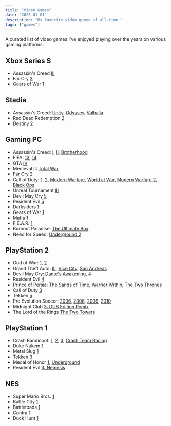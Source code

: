 ```yaml
---
title: "Video Games"
date: "2023-01-01"
description: "My favorite video games of all-time."
tags: ["games"]
---
```


A curated list of video games I've enjoyed playing over the years on various gaming platforms.

## Xbox Series S

- Assassin's Creed [III](https://en.wikipedia.org/wiki/Assassin%27s_Creed_III)
- Far Cry [3](https://en.wikipedia.org/wiki/Far_Cry_3)
- Gears of War [1](<https://en.wikipedia.org/wiki/Gears_of_War_(video_game)>)

## Stadia

- Assassin's Creed: [Unity](https://en.wikipedia.org/wiki/Assassin%27s_Creed_Unity), [Odyssey](https://en.wikipedia.org/wiki/Assassin%27s_Creed_Odyssey), [Valhalla](https://en.wikipedia.org/wiki/Assassin%27s_Creed_Valhalla)
- Red Dead Redemption [2](https://en.wikipedia.org/wiki/Red_Dead_Redemption_2)
- Destiny [2](https://en.wikipedia.org/wiki/Destiny_2)

## Gaming PC

- Assassin's Creed: [I](<https://en.wikipedia.org/wiki/Assassin%27s_Creed_(video_game)>), [II](https://en.wikipedia.org/wiki/Assassin%27s_Creed_II), [Brotherhood](https://en.wikipedia.org/wiki/Assassin%27s_Creed:_Brotherhood)
- FIFA: [13](https://en.wikipedia.org/wiki/FIFA_13), [14](https://en.wikipedia.org/wiki/FIFA_14)
- GTA [IV](https://en.wikipedia.org/wiki/Grand_Theft_Auto_IV)
- Medieval II: [Total War](https://en.wikipedia.org/wiki/Medieval_II:_Total_War)
- Far Cry [2](https://en.wikipedia.org/wiki/Far_Cry_2)
- Call of Duty: [1](<https://en.wikipedia.org/wiki/Call_of_Duty_(video_game)>), [2](https://en.wikipedia.org/wiki/Call_of_Duty_2), [Modern Warfare](https://en.wikipedia.org/wiki/Call_of_Duty_4:_Modern_Warfare), [World at War](https://en.wikipedia.org/wiki/Call_of_Duty:_World_at_War), [Modern Warfare 2](https://en.wikipedia.org/wiki/Call_of_Duty:_Modern_Warfare_2), [Black Ops](https://en.wikipedia.org/wiki/Call_of_Duty:_Black_Ops)
- Unreal Tournament [III](https://en.wikipedia.org/wiki/Unreal_Tournament_3)
- Devil May Cry [5](https://en.wikipedia.org/wiki/Devil_May_Cry_5)
- Resident Evil [5](https://en.wikipedia.org/wiki/Resident_Evil_5)
- Darksiders [1](<https://en.wikipedia.org/wiki/Darksiders_(video_game)>)
- Gears of War [1](<https://en.wikipedia.org/wiki/Gears_of_War_(video_game)>)
- Mafia [1](<https://en.wikipedia.org/wiki/Mafia_(video_game)>)
- F.E.A.R. [1](<https://en.wikipedia.org/wiki/F.E.A.R._(video_game)>)
- Burnout Paradise: [The Ultimate Box](https://en.wikipedia.org/wiki/Burnout_Paradise)
- Need for Speed: [Underground 2](https://en.wikipedia.org/wiki/Need_for_Speed:_Underground_2)

## PlayStation 2

- God of War: [1](<https://en.wikipedia.org/wiki/God_of_War_(2005_video_game)>), [2](https://en.wikipedia.org/wiki/God_of_War_II)
- Grand Theft Auto: [III](https://en.wikipedia.org/wiki/Grand_Theft_Auto_III), [Vice City](https://en.wikipedia.org/wiki/Grand_Theft_Auto:_Vice_City), [San Andreas](https://en.wikipedia.org/wiki/Grand_Theft_Auto:_San_Andreas)
- Devil May Cry: [Dante's Awakening](https://en.wikipedia.org/wiki/Devil_May_Cry_3:_Dante%27s_Awakening), [4](https://en.wikipedia.org/wiki/Devil_May_Cry_4)
- Resident Evil [4](https://en.wikipedia.org/wiki/Resident_Evil_4)
- Prince of Persia: [The Sands of Time](https://en.wikipedia.org/wiki/Prince_of_Persia:_The_Sands_of_Time), [Warrior Within](https://en.wikipedia.org/wiki/Prince_of_Persia:_Warrior_Within), [The Two Thrones](https://en.wikipedia.org/wiki/Prince_of_Persia:_The_Two_Thrones)
- Call of Duty [3](https://en.wikipedia.org/wiki/Call_of_Duty_3)
- Tekken [5](https://en.wikipedia.org/wiki/Tekken_5)
- Pro Evolution Soccer: [2006](https://en.wikipedia.org/wiki/Pro_Evolution_Soccer_6), [2008](https://en.wikipedia.org/wiki/Pro_Evolution_Soccer_2008), [2009](https://en.wikipedia.org/wiki/Pro_Evolution_Soccer_2009), [2010](https://en.wikipedia.org/wiki/Pro_Evolution_Soccer_2010)
- Midnight Club [3: DUB Edition Remix](https://en.wikipedia.org/wiki/Midnight_Club_3:_Dub_Edition#Midnight_Club_3:_Dub_Edition_Remix)
- The Lord of the Rings [The Two Towers](<https://en.wikipedia.org/wiki/The_Lord_of_the_Rings:_The_Two_Towers_(video_game)>)

## PlayStation 1

- Crash Bandicoot: [1](<https://en.wikipedia.org/wiki/Crash_Bandicoot_(video_game)>), [2](https://en.wikipedia.org/wiki/Crash_Bandicoot_2:_Cortex_Strikes_Back), [3](https://en.wikipedia.org/wiki/Crash_Bandicoot:_Warped), [Crash Team Racing](https://en.wikipedia.org/wiki/Crash_Team_Racing)
- Duke Nukem [1](https://en.wikipedia.org/wiki/Duke_Nukem)
- Metal Slug [1](<https://en.wikipedia.org/wiki/Metal_Slug_(1996_video_game)>)
- Tekken [3](https://en.wikipedia.org/wiki/Tekken_3)
- Medal of Honor [1](<https://en.wikipedia.org/wiki/Medal_of_Honor_(1999_video_game)>),
  [Underground](https://en.wikipedia.org/wiki/Medal_of_Honor:_Underground)
- Resident Evil [3: Nemesis](https://en.wikipedia.org/wiki/Resident_Evil_3:_Nemesis)

## NES

- Super Mario Bros. [1](https://en.wikipedia.org/wiki/Super_Mario_Bros.)
- Battle City [1](https://en.wikipedia.org/wiki/Battle_City)
- Battletoads [1](<https://en.wikipedia.org/wiki/Battletoads_(video_game)>)
- Contra [1](<https://en.wikipedia.org/wiki/Contra_(video_game)>)
- Duck Hunt [1](https://en.wikipedia.org/wiki/Duck_Hunt)

